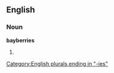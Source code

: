 ==English==

===Noun===
'''bayberries'''

# {{plural of|[[bayberry]]}}

[[Category:English plurals ending in "-ies"]]